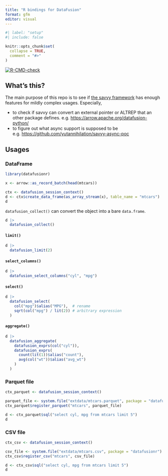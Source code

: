 ```yaml
---
title: "R bindings for DataFusion"
format: gfm
editor: visual
---
```


```r
#| label: "setup"
#| include: false

knitr::opts_chunk$set(
  collapse = TRUE,
  comment = "#>"
)
```

<!-- badges: start -->
[![R-CMD-check](https://github.com/yutannihilation/datafusionr/actions/workflows/R-CMD-check.yaml/badge.svg)](https://github.com/yutannihilation/datafusionr/actions/workflows/R-CMD-check.yaml)
<!-- badges: end -->

## What's this?

The main purpose of this repo is to see if [the savvy framework](https://github.com/yutannihilation/savvy) has enough features for mildly complex usages. Especially,

-   to check if savvy can convert an external pointer or ALTREP that an other package defines. e.g. <https://arrow.apache.org/datafusion-python/>
-   to figure out what async support is supposed to be e.g. <https://github.com/yutannihilation/savvy-async-poc>

## Usages

### DataFrame

```r
library(datafusionr)

x <- arrow::as_record_batch(head(mtcars))

ctx <- datafusion_session_context()
d <- ctx$create_data_frame(as_array_stream(x), table_name = "mtcars")
d
```

`datafusion_collect()` can convert the object into a bare `data.frame`.

```r
d |> 
  datafusion_collect()
```


#### `limit()`

```r
d |> 
  datafusion_limit(2)
```


#### `select_columns()`

```r
d |>
  datafusion_select_columns("cyl", "mpg")
```

#### `select()`

```r
d |> 
  datafusion_select(
    col("mpg")$alias("MPG"),  # rename
    sqrt(col("mpg") / lit(2)) # arbitrary expression
  )
```

#### `aggregate()`

```r
d |> 
  datafusion_aggregate(
    datafusion_exprs(col("cyl")),
    datafusion_exprs(
      count(lit(1))$alias("count"),
      avg(col("wt"))$alias("avg_wt")
    )
  )
```


### Parquet file

```r
ctx_parquet <- datafusion_session_context()

parquet_file <- system.file("extdata/mtcars.parquet", package = "datafusionr")
ctx_parquet$register_parquet("mtcars", parquet_file)

d <- ctx_parquet$sql("select cyl, mpg from mtcars limit 5")
d
```

### CSV file

```r
ctx_csv <- datafusion_session_context()

csv_file <- system.file("extdata/mtcars.csv", package = "datafusionr")
ctx_csv$register_csv("mtcars", csv_file)

d <- ctx_csv$sql("select cyl, mpg from mtcars limit 5")
d
```
